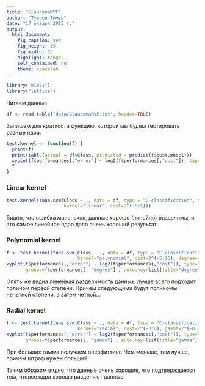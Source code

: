 ```yaml
---
title: "GlaucomaMVF"
author: "Тураев Тимур"
date: "17 января 2015 г."
output:
  html_document:
    fig_caption: yes
    fig_height: 15
    fig_width: 15
    highlight: tango
    self_contained: no
    theme: spacelab
---
```


```r
library("e1071")
library("lattice")
```

Читаем данные:
```r
df <- read.table("data/GlaucomaMVF.txt", header=TRUE)
```

Запишем для краткости функцию, которой мы будем тестировать разные ядра:
```r
test.kernel <- function(f) {
  print(f)
  print(table(actual = df$Class, predicted = predict(f$best.model)))
  xyplot(f$performances[,"error"] ~ log2(f$performances[,"cost"]), type="b")
  f
}
```

### Linear kernel
```r
test.kernel(tune.svm(Class ~ ., data = df, type = "C-classification", tunecontrol = tune.control(cross = 10),
                     kernel="linear", cost=2^(-5:5)))
```
Видно, что ошибка маленькая, данные хорошо (линейно) разделимы, и это самое линейное ядро дало очень хороший результат.

### Polynomial kernel
```r
f <- test.kernel(tune.svm(Class ~ ., data = df, type = "C-classification", tunecontrol = tune.control(cross = 10),
                          kernel="polynomial", cost=2^(-5:10), degree=(1:5)))
xyplot(f$performances[,"error"] ~ log2(f$performances[,"cost"]), type="b",
       groups=f$performances[, "degree"] , auto.key=list(title="degree", corner=c(0.95,1)))
```
Опять же видна линейная разделимость данных: лучше всего подходит полином первой степени. Причем следующими будут полиномы нечетной степени, а затем четной...

### Radial kernel
```r
f <- test.kernel(tune.svm(Class ~ ., data = df, type = "C-classification", tunecontrol = tune.control(cross = 10),
                          kernel="radial", cost=2^(-3:6), gamma=2^(-8:-2)))
xyplot(f$performances[,"error"] ~ log2(f$performances[,"cost"]), type="b",
       groups=f$performances[, "gamma"] , auto.key=list(title="gamma", corner=c(0.95,1)))
```
При больших гамма получаем оверфиттинг. Чем меньше, тем лучше, причем штраф нужен больший.

Таким образом видно, что данные очень хорошие, что подтверждается тем, чтовсе ядра хорошо разделяют данные.